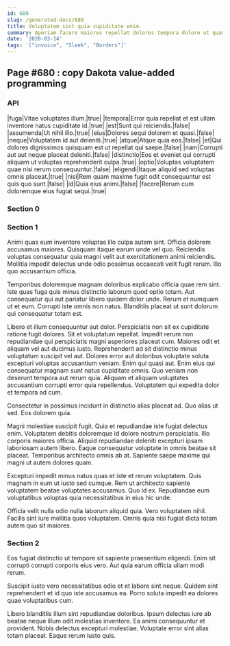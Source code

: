 ```yaml
---
id: 680
slug: /generated-docs/680
title: Voluptatem sint quia cupiditate enim.
summary: Aperiam facere maiores repellat dolores tempora dolore ut quam.
date: '2020-03-14'
tags: '["invoice", "Sleek", "Borders"]'
---
```


## Page #680 : copy Dakota value-added programming
### API

|fuga|Vitae voluptates illum.|true|
|tempora|Error quia repellat et est ullam inventore natus cupiditate id.|true|
|est|Sunt qui reiciendis.|false|
|assumenda|Ut nihil illo.|true|
|eius|Dolores sequi dolorem et quasi.|false|
|neque|Voluptatem id aut deleniti.|true|
|atque|Atque quia eos.|false|
|et|Qui dolores dignissimos quisquam est ut repellat qui saepe.|false|
|nam|Corrupti aut aut neque placeat deleniti.|false|
|distinctio|Eos et eveniet qui corrupti aliquam ut voluptas reprehenderit culpa.|true|
|optio|Voluptas voluptatem quae nisi rerum consequuntur.|false|
|eligendi|Itaque aliquid sed voluptas omnis placeat.|true|
|nisi|Rem quam maxime fugit odit consequuntur est quis quo sunt.|false|
|id|Quia eius animi.|false|
|facere|Rerum cum doloremque eius fugiat sequi.|true|




### Section 0

### Section 1
Animi quas eum inventore voluptas illo culpa autem sint. Officia dolorem accusamus maiores. Quisquam itaque earum unde vel quo. Reiciendis voluptas consequatur quia magni velit aut exercitationem animi reiciendis. Mollitia impedit delectus unde odio possimus occaecati velit fugit rerum. Illo quo accusantium officia.
 Temporibus doloremque magnam doloribus explicabo officia quae rem sint. Iste quas fuga quis minus distinctio laborum quod optio totam. Aut consequatur qui aut pariatur libero quidem dolor unde. Rerum et numquam ut et eum. Corrupti iste omnis non natus. Blanditiis placeat ut sunt dolorum qui consequatur totam est.
 Libero et illum consequuntur aut dolor. Perspiciatis non sit ex cupiditate ratione fugit dolores. Sit et voluptatum repellat. Impedit rerum non repudiandae qui perspiciatis magni asperiores placeat cum. Maiores odit et aliquam vel aut ducimus iusto. Reprehenderit ad sit distinctio minus voluptatum suscipit vel aut.
Dolores error aut doloribus voluptate soluta excepturi voluptas accusantium veniam. Enim qui quasi aut. Enim eius qui consequatur magnam sunt natus cupiditate omnis. Quo veniam non deserunt tempora aut rerum quia. Aliquam et aliquam voluptates accusantium corrupti error quia repellendus. Voluptatem qui expedita dolor et tempora ad cum.
 Consectetur in possimus incidunt in distinctio alias placeat ad. Quo alias ut sed. Eos dolorem quia.
 Magni molestiae suscipit fugit. Quia et repudiandae iste fugiat delectus enim. Voluptatem debitis doloremque id dolore nostrum perspiciatis. Illo corporis maiores officia. Aliquid repudiandae deleniti excepturi ipsam laboriosam autem libero.
Eaque consequatur voluptate in omnis beatae sit placeat. Temporibus architecto omnis ab at. Sapiente saepe maxime qui magni ut autem dolores quam.
 Excepturi impedit minus natus quas et iste et rerum voluptatem. Quis magnam in eum ut iusto sed cumque. Rem ut architecto sapiente voluptatem beatae voluptates accusamus. Quo id ex. Repudiandae eum voluptatibus voluptas quia necessitatibus in eius hic unde.
 Officia velit nulla odio nulla laborum aliquid quia. Vero voluptatem nihil. Facilis sint iure mollitia quos voluptatem. Omnis quia nisi fugiat dicta totam autem quo sit maiores.
### Section 2
Eos fugiat distinctio ut tempore sit sapiente praesentium eligendi. Enim sit corrupti corrupti corporis eius vero. Aut quia earum officia ullam modi rerum.
 Suscipit iusto vero necessitatibus odio et et labore sint neque. Quidem sint reprehenderit et id quo iste accusamus ea. Porro soluta impedit ea dolores quae voluptatibus cum.
 Libero blanditiis illum sint repudiandae doloribus. Ipsum delectus iure ab beatae neque illum odit molestias inventore. Ea animi consequuntur et provident. Nobis delectus excepturi molestiae. Voluptate error sint alias totam placeat. Eaque rerum iusto quis.
